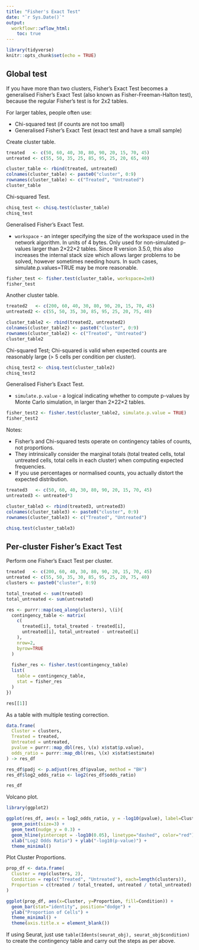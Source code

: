 ```yaml
---
title: "Fisher's Exact Test"
date: "`r Sys.Date()`"
output:
  workflowr::wflow_html:
    toc: true
---
```


```r
library(tidyverse)
knitr::opts_chunk$set(echo = TRUE)
```

## Global test

If you have more than two clusters, Fisher's Exact Test becomes a generalised Fisher's Exact Test (also known as Fisher-Freeman-Halton test), because the regular Fisher's test is for 2x2 tables.

For larger tables, people often use:

* Chi-squared test (if counts are not too small)
* Generalised Fisher's Exact Test (exact test and have a small sample)

Create cluster table.

```r
treated   <- c(50, 60, 40, 30, 80, 90, 20, 15, 70, 45)
untreated <- c(55, 50, 35, 25, 85, 95, 25, 20, 65, 40)

cluster_table <- rbind(treated, untreated)
colnames(cluster_table) <- paste0("cluster", 0:9)
rownames(cluster_table) <- c("Treated", "Untreated")
cluster_table
```

Chi-squared Test.

```r
chisq_test <- chisq.test(cluster_table)
chisq_test
```

Generalised Fisher's Exact Test.

* `workspace` - an integer specifying the size of the workspace used in the network algorithm. In units of 4 bytes. Only used for non-simulated p-values larger than 2×22×2 tables. Since R version 3.5.0, this also increases the internal stack size which allows larger problems to be solved, however sometimes needing hours. In such cases, simulate.p.values=TRUE may be more reasonable.

```r
fisher_test <- fisher.test(cluster_table, workspace=2e8)
fisher_test
```

Another cluster table.

```r
treated2   <- c(200, 60, 40, 30, 80, 90, 20, 15, 70, 45)
untreated2 <- c(55, 50, 35, 30, 85, 95, 25, 20, 75, 40)

cluster_table2 <- rbind(treated2, untreated2)
colnames(cluster_table2) <- paste0("cluster", 0:9)
rownames(cluster_table2) <- c("Treated", "Untreated")
cluster_table2
```

Chi-squared Test; Chi-squared is valid when expected counts are reasonably large (> 5 cells per condition per cluster).

```r
chisq_test2 <- chisq.test(cluster_table2)
chisq_test2
```

Generalised Fisher's Exact Test.

* `simulate.p.value` - a logical indicating whether to compute p-values by Monte Carlo simulation, in larger than 2×22×2 tables.

```r
fisher_test2 <- fisher.test(cluster_table2, simulate.p.value = TRUE)
fisher_test2
```

Notes:

* Fisher's and Chi-squared tests operate on contingency tables of counts, not proportions.
* They intrinsically consider the marginal totals (total treated cells, total untreated cells, total cells in each cluster) when computing expected frequencies.
* If you use percentages or normalised counts, you actually distort the expected distribution.

```r
treated3   <- c(50, 60, 40, 30, 80, 90, 20, 15, 70, 45)
untreated3 <- untreated*3

cluster_table3 <- rbind(treated3, untreated3)
colnames(cluster_table3) <- paste0("cluster", 0:9)
rownames(cluster_table3) <- c("Treated", "Untreated")

chisq.test(cluster_table3)
```

## Per-cluster Fisher's Exact Test

Perform one Fisher's Exact Test per cluster.

```r
treated   <- c(200, 60, 40, 30, 80, 90, 20, 15, 70, 45)
untreated <- c(55, 50, 35, 30, 85, 95, 25, 20, 75, 40)
clusters <- paste0("cluster", 0:9)

total_treated <- sum(treated)
total_untreated <- sum(untreated)

res <- purrr::map(seq_along(clusters), \(i){
  contingency_table <- matrix(
    c(
      treated[i], total_treated - treated[i],
      untreated[i], total_untreated - untreated[i]
    ),
    nrow=2,
    byrow=TRUE
  )
  
  fisher_res <- fisher.test(contingency_table)
  list(
    table = contingency_table,
    stat = fisher_res
  )
})

res[[1]]
```

As a table with multiple testing correction.

```r
data.frame(
  Cluster = clusters,
  Treated = treated,
  Untreated = untreated,
  pvalue = purrr::map_dbl(res, \(x) x$stat$p.value),
  odds_ratio = purrr::map_dbl(res, \(x) x$stat$estimate)
) -> res_df

res_df$padj <- p.adjust(res_df$pvalue, method = "BH")
res_df$log2_odds_ratio <- log2(res_df$odds_ratio)

res_df
```

Volcano plot.

```r
library(ggplot2)

ggplot(res_df, aes(x = log2_odds_ratio, y = -log10(pvalue), label=Cluster)) +
  geom_point(size=3) +
  geom_text(nudge_y = 0.3) +
  geom_hline(yintercept = -log10(0.05), linetype="dashed", color="red") +
  xlab("Log2 Odds Ratio") + ylab("-log10(p-value)") +
  theme_minimal()
```

Plot Cluster Proportions.

```r
prop_df <- data.frame(
  Cluster = rep(clusters, 2),
  Condition = rep(c("Treated", "Untreated"), each=length(clusters)),
  Proportion = c(treated / total_treated, untreated / total_untreated)
)

ggplot(prop_df, aes(x=Cluster, y=Proportion, fill=Condition)) +
  geom_bar(stat="identity", position="dodge") +
  ylab("Proportion of Cells") +
  theme_minimal() +
  theme(axis.title.x = element_blank())
```
 
If using Seurat, just use `table(Idents(seurat_obj), seurat_obj$condition)` to create the contingency table and carry out the steps as per above.
